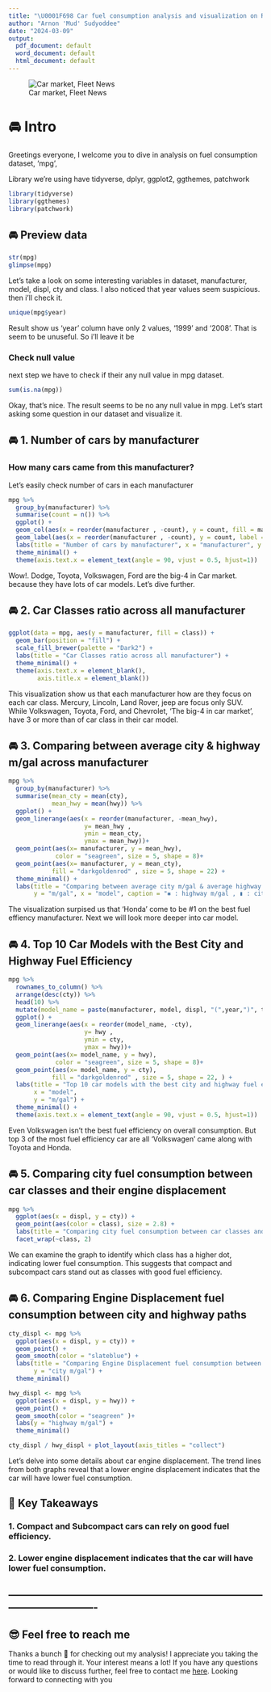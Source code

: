 ---
title: "\U0001F698 Car fuel consumption analysis and visualization on R"
author: "Arnon 'Mud' Sudyoddee"
date: "2024-03-09"
output:
  pdf_document: default
  word_document: default
  html_document: default
---
![Car market, Fleet News](https://cdn-images.fleetnews.co.uk/thumbs/960x960/web-clean/1/safe-images/lots-of-cars-for-auction-istock-1096806156-narvikk.jpg)

# 🚘 Intro

Greetings everyone, I welcome you to dive in analysis on fuel consumption dataset, 'mpg', 

Library we're using have tidyverse, dplyr, ggplot2, ggthemes, patchwork

```{r, message = FALSE, warning = FALSE}
library(tidyverse)
library(ggthemes)
library(patchwork)
```

## 🚘 Preview data 

```{r}
str(mpg)
glimpse(mpg)
```

Let's take a look on some interesting variables in dataset, manufacturer, model, displ, cty and class.
I also noticed that year values seem suspicious. then i'll check it.
```{r}
unique(mpg$year)
```
Result show us 'year' column have only 2 values, '1999' and '2008'. That is seem to be unuseful. So i'll leave it be

### Check null value
next step we have to check if their any null value in mpg dataset.

```{r}
sum(is.na(mpg))
```
Okay, that's nice. The result seems to be no any null value in mpg.
Let's start asking some question in our dataset and visualize it.


## 🚘 1. Number of cars by manufacturer
### How many cars came from this manufacturer?

Let's easily check number of cars in each manufacturer
```{r}
mpg %>% 
  group_by(manufacturer) %>% 
  summarise(count = n()) %>% 
  ggplot() + 
  geom_col(aes(x = reorder(manufacturer , -count), y = count, fill = manufacturer)) +
  geom_label(aes(x = reorder(manufacturer , -count), y = count, label = count )) + 
  labs(title = "Number of cars by manufacturer", x = "manufacturer", y = "cars_count") +
  theme_minimal() +
  theme(axis.text.x = element_text(angle = 90, vjust = 0.5, hjust=1))
```

Wow!. Dodge, Toyota, Volkswagen, Ford are the big-4 in Car market. because they have lots of car models. Let's dive further.


## 🚘 2. Car Classes ratio across all manufacturer
```{r}
ggplot(data = mpg, aes(y = manufacturer, fill = class)) +
  geom_bar(position = "fill") +
  scale_fill_brewer(palette = "Dark2") +
  labs(title = "Car Classes ratio across all manufacturer") +
  theme_minimal() +
  theme(axis.text.x = element_blank(),
        axis.title.x = element_blank())
```

This visualization show us that each manufacturer how are they focus on each car class. Mercury, Lincoln, Land Rover, jeep are focus only SUV. While Volkswagen, Toyota, Ford, and Chevrolet, 'The big-4 in car market', have 3 or more than of car class in their car model. 

## 🚘 3. Comparing between average city & highway m/gal across manufacturer
```{r, out.width="80%"}
mpg %>% 
  group_by(manufacturer) %>% 
  summarise(mean_cty = mean(cty),
            mean_hwy = mean(hwy)) %>% 
  ggplot() +
  geom_linerange(aes(x = reorder(manufacturer, -mean_hwy),
                     y= mean_hwy ,
                     ymin = mean_cty,
                     ymax = mean_hwy))+
  geom_point(aes(x= manufacturer, y = mean_hwy),
             color = "seagreen", size = 5, shape = 8)+
  geom_point(aes(x= manufacturer, y = mean_cty),
            fill = "darkgoldenrod" , size = 5, shape = 22) +
  theme_minimal() +
  labs(title = "Comparing between average city m/gal & average highway m/gal across car manufacturer",
       y = "m/gal", x = "model", caption = "✱ : highway m/gal , ▮ : city m/gal")

```
The visualization surpised us that 'Honda' come to be #1 on the best fuel effiency manufacturer.
Next we will look more deeper into car model.


## 🚘 4. Top 10 Car Models with the Best City and Highway Fuel Efficiency

```{r,out.width="120%"}
mpg %>%
  rownames_to_column() %>% 
  arrange(desc(cty)) %>% 
  head(10) %>% 
  mutate(model_name = paste(manufacturer, model, displ, "(",year,")", trans)) %>% 
  ggplot() +
  geom_linerange(aes(x = reorder(model_name, -cty),
                     y= hwy ,
                     ymin = cty,
                     ymax = hwy))+
  geom_point(aes(x= model_name, y = hwy),
             color = "seagreen", size = 5, shape = 8)+
  geom_point(aes(x= model_name, y = cty),
            fill = "darkgoldenrod" , size = 5, shape = 22, ) +
  labs(title = "Top 10 car models with the best city and highway fuel efficiency",
       x = "model",
       y = "m/gal") +
  theme_minimal() +
  theme(axis.text.x = element_text(angle = 90, vjust = 0.5, hjust=1))
```

Even Volkswagen isn't the best fuel efficiency on overall consumption. But top 3 of the most fuel efficiency car are all 'Volkswagen' came along with Toyota and Honda.
  

## 🚘 5. Comparing city fuel consumption between car classes and their engine displacement

```{r}
mpg %>% 
  ggplot(aes(x = displ, y = cty)) +
  geom_point(aes(color = class), size = 2.8) +
  labs(title = "Comparing city fuel consumption between car classes and their engine displacement") +
  facet_wrap(~class, 2)

```
We can examine the graph to identify which class has a higher dot, indicating lower fuel consumption. This suggests that compact and subcompact cars stand out as classes with good fuel efficiency.

## 🚘 6. Comparing Engine Displacement fuel consumption between city and highway paths

```{r}
cty_displ <- mpg %>% 
  ggplot(aes(x = displ, y = cty)) +
  geom_point() +
  geom_smooth(color = "slateblue") +
  labs(title = "Comparing Engine Displacement fuel consumption between city and highway paths",
       y = "city m/gal") +
  theme_minimal()

hwy_displ <- mpg %>% 
  ggplot(aes(x = displ, y = hwy)) +
  geom_point() +
  geom_smooth(color = "seagreen" )+
  labs(y = "highway m/gal") +
  theme_minimal()

cty_displ / hwy_displ + plot_layout(axis_titles = "collect")
```

Let's delve into some details about car engine displacement. The trend lines from both graphs reveal that a lower engine displacement indicates that the car will have lower fuel consumption.

## 🔑 Key Takeaways
### 1. Compact and Subcompact cars can rely on good fuel efficiency.
### 2. Lower engine displacement indicates that the car will have lower fuel consumption.


-------------------------------------------------------------------------------------------------
-------------------------------------------------------------------------------------------------

## 😎 Feel free to reach me 
Thanks a bunch 🙏 for checking out my analysis! I appreciate you taking the time to read through it. Your interest means a lot! If you have any questions or would like to discuss further, feel free to contact me [here](bit.ly/m/mud). Looking forward to connecting with you
